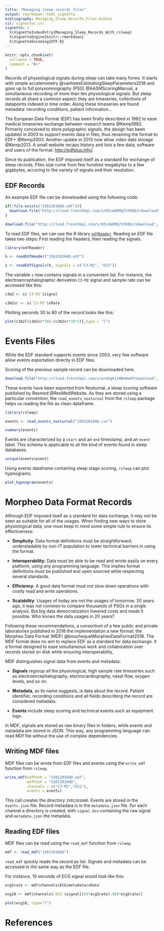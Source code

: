 ```yaml
---
title: "Managing sleep records files"
output: rmarkdown::html_vignette
bibliography: Managing_Sleep_Records_Files.bibtex
csl: vignettes.csl
vignette: >
  %\VignetteIndexEntry{Managing_Sleep_Records_With_rsleep}
  %\VignetteEngine{knitr::rmarkdown}
  %\VignetteEncoding{UTF-8}
---
```


```r
knitr::opts_chunk$set(
  collapse = TRUE,
  comment = "#>"
)
```

Records of physiological signals during sleep can take many forms. It starts with simple accelerometry @vanheesEstimatingSleepParameters2018 and goes up to full polysomnography (PSG) @AASMScoringManual, a simultaneous recording of more than ten physiological signals. But sleep records all share a common aspect: they are timeseries, collections of datapoints indexed in time order. Along these timeseries are found metadata: recording conditions, patient information... 

The European Data Format (EDF) has been firstly described in 1992 to ease medical timeseries exchange between research teams @Kemp1992. Primarily conceived to store polygraphic signals, the design has been updated in 2003 to support events data in files, thus renaming the format to EDF+ @Kemp2003. Another update in 2013 now allow video data storage @Kemp2013. A small website recaps history and lists a few data, software and users of the format: [http://edfplus.info/](http://edfplus.info/).

Since its publication, the EDF imposed itself as a standard for exchange of sleep records. Files size come from few hundred megabytes to a few gigabytes, accoring to the variety of signals and their resolution.

## EDF Records

An example EDF file can be donwloaded using the following code:

```r
if(!file.exists("15012016HD.edf")){
  download.file("http://cloud.frenchkpi.com/s/65cm6DMq7SYKQ6J/download", "15012016HD.edf")
}
```

```r
download.file("http://cloud.frenchkpi.com/s/65cm6DMq7SYKQ6J/download", "15012016HD.edf")
```

To read EDF files, we can use the R library [`edfReader`](https://cran.r-project.org/web/packages/edfReader/index.html). Reading an EDF file takes two steps: First reading the headers, then reading the signals.

```r
library(edfReader)

h <- readEdfHeader("15012016HD.edf")

s <- readEdfSignals(h, signals = c("C3-M2", "ECG"))
```

The variable `s` now contains signals in a convenient list. For instance, the electroencephalographic derivation `C3-M2` signal and sample rate can be accessed like this:

```r
c3m2 <- s$`C3-M2`$signal

c3m2sr <- s$`C3-M2`$sRate
```

Plotting seconds 30 to 60 of the record looks like this:

```r
plot(c3m2[(c3m2sr*30):(c3m2sr*30*2)],type = "l")
```

# Events Files

While the EDF standard supports events since 2003, very few software allow events exportation directly in EDF files.

Scoring of the previous sample record can be downloaded here.

```r
download.file("http://cloud.frenchkpi.com/s/wreGqkitWNnWwnP/download", "15012016HD.csv")
```

These events have been exported from Noxturnal, a sleep scoring software published by Resmed @ResMedWebsite. As they are stored using a particular convention, the `read_events_noxturnal` from the `rsleep` package helps us reading the file as clean dataframe.

```r
library(rsleep)

events <- read_events_noxturnal("15012016HD.csv")

summary(events)
```

Events are characterized by a `start`  and an `end` timestamp, and an `event` label. This schema is applicable to all the kind of events found in sleep databases.

```r
unique(events$event)
```

Using events dataframe containing sleep stage scoring, `rsleep` can plot hypnograms.

```r
plot_hypnogram(events)
```

# Morpheo Data Format Records

Although EDF imposed itself as a standard for data exchange, it may not be seen as suitable for all of the usages. When finding new ways to store physiological data, one must keep in mind some simple rule to ensure its effectiveness:

  * **Simplicity**: Data format definitions must be straightforward, understadable by non-IT population to lower technical barriers in using the format.
  
  * **Interoperability**: Data must be able to be read and wrote easily on every platform, using any programming language. This implies format definitions must be published and open sourced while respecting several standards.
  
  * **Efficiency**: A good data format must not slow down operations with costly read and write operations.
  
  * **Scalability**: Usages of today are not the usages of tomorrow. 20 years ago, it was not common to compare thousands of PSGs in a single analysis. But big data democratization lowered costs and made it possible. Who knows the data usages in 20 years?

Following these recommendations, a consortium of a few public and private laboratories published in 2018 the implementation a new format: the Morpheo Data Format (MDF) @bouchequetMorpheoDataFormat2018. The MDF format does no aim to replace EDF as a standard for data exchange. It a format designed to ease simultaneous work and collaboration over records stored on disk while ensuring interoperability,

MDF distinguishes signal data from events and metadata:

  * **Signals** regroup all the physiological, high sample rate timeseries such as electroencephalography, electrocardiography, nasal flow, oxygen levels, and so on.
  
  * **Metadata**, as its name suggests, is data about the record. Patient identifier, recording conditions and all fields describing the record are considered metadata.
  
  * **Events** include sleep scoring and technical events such as equipment logs.

In MDF, signals are stored as raw binary files in folders, while events and metadata are stored in JSON. This way, any programming language can read MDf file without the use of complex dependencies.

## Writing MDF files

MDF files can be wrote from EDF files and events using the `write_mdf` function from `rsleep`. 

```r
write_mdf(edfPath = "15012016HD.edf",
          mdfPath = "15012016HD",
          channels = c("C3-M2","ECG"),
          events = events)
```

This call creates the directory `15012016HD`. Events are stored in the `events.json` file. Record metadata is in the `metadata.json` file. For each channel a directory is created, with `signal.bin` containing the raw signal and `metadata.json` the metadata.

## Reading EDF files

MDF files can be read using the `read_mdf` function from `rsleep`.

```r
mdf <- read_mdf("15012016HD")
```

`read_mdf` quickly reads the record as list. Signals and metadata can be accessed in the same way as the EDF file. 

For instance, 10 seconds of ECG signal would look like this:

```r
ecgSrate <- mdf$channels$ECG$metadata$sRate

ecg10 <- mdf$channels$`ECG`$signal[(50*ecgSrate):(60*ecgSrate)]

plot(ecg10, type="l")
```

# References
